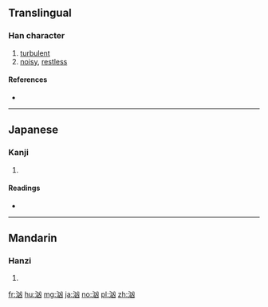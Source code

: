{{also|洶}}
==Translingual==

===Han character===
{{Han char|rn=85|rad=水|as=04|sn=7|four=|canj=EUK}}

# [[turbulent]]
# [[noisy]], [[restless]]

====References====
* {{Han ref|kx=0609.010|dkj=17172|dj=1001.150|hdz=31568.060|uh=6C79|ud=27769}}

----

==Japanese==

===Kanji===
{{ja-kanji|grade=|rs=水04}}

# {{defn|lang=ja|sort=水04}}

====Readings====
* {{ja-readings|on=[[きょう]] (kyō)|kun=[[わく]] (waku)}}

----

==Mandarin==

===Hanzi===
{{cmn-hanzi|tra=洶|pin=[[xiōng]] ([[xiong1]])|wg=hsiung<sup>1</sup>}}

# {{defn|lang=cmn|sort=水04}}

[[fr:汹]]
[[hu:汹]]
[[mg:汹]]
[[ja:汹]]
[[no:汹]]
[[pl:汹]]
[[zh:汹]]